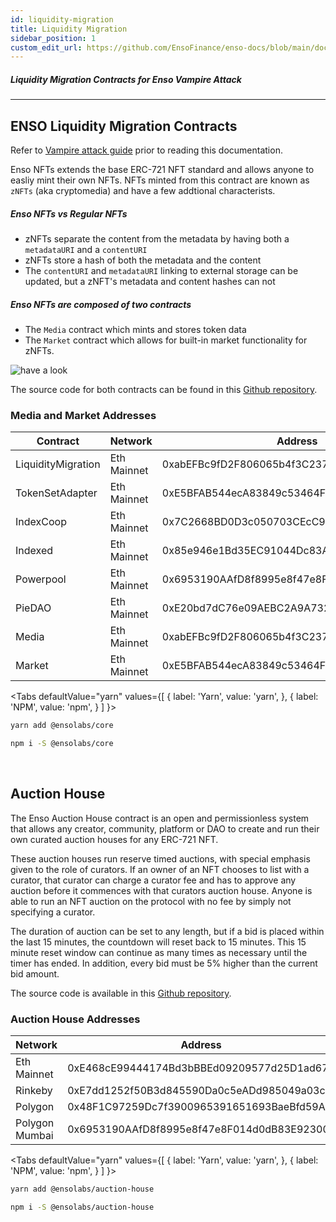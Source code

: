 ```yaml
---
id: liquidity-migration
title: Liquidity Migration
sidebar_position: 1
custom_edit_url: https://github.com/EnsoFinance/enso-docs/blob/main/docs/smart-contracts/vampire-attack/liquidity-migration.mdx
---
```



##### Liquidity Migration Contracts for Enso Vampire Attack

---

## ENSO Liquidity Migration Contracts

Refer to [Vampire attack guide](../../guides/vampire-attack.mdx) prior to reading this documentation.


Enso NFTs extends the base ERC-721 NFT standard and allows anyone to easliy mint their own NFTs.
NFTs minted from this contract are known as `zNFTs` (aka cryptomedia) and have a few addtional characterists.

##### Enso NFTs vs Regular NFTs

- zNFTs separate the content from the metadata by having both a `metadataURI` and a `contentURI`
- zNFTs store a hash of both the metadata and the content
- The `contentURI` and `metadataURI` linking to external storage can be updated, but a zNFT's metadata and content hashes can not

##### Enso NFTs are composed of two contracts

- The `Media` contract which mints and stores token data
- The `Market` contract which allows for built-in market functionality for zNFTs.

![have a look](https://raw.githubusercontent.com/EnsoFinance/liquidity-migration/master/architecture/liquidityMigrationArchitecture.png?token=AR3VNP4YVFTG3A77UMGGP23BS7MB6)

The source code for both contracts can be found in this [Github repository](https://github.com/EnsoFinance/core).

### Media and Market Addresses

| **Contract** | **Network**    | **Address**                                |
| ------------ | -------------- | ------------------------------------------ |
| LiquidityMigration        | Eth Mainnet    | 0xabEFBc9fD2F806065b4f3C237d4b59D9A97Bcac7 |
| TokenSetAdapter       | Eth Mainnet    | 0xE5BFAB544ecA83849c53464F85B7164375Bdaac1 |
| IndexCoop        | Eth Mainnet        | 0x7C2668BD0D3c050703CEcC956C11Bd520c26f7d4 |
| Indexed       | Eth Mainnet        | 0x85e946e1Bd35EC91044Dc83A5DdAB2B6A262ffA6 |
| Powerpool        | Eth Mainnet        | 0x6953190AAfD8f8995e8f47e8F014d0dB83E92300 |
| PieDAO       | Eth Mainnet        | 0xE20bd7dC76e09AEBC2A9A732AB6AEE616c5a17Eb |
| Media        | Eth Mainnet | 0xabEFBc9fD2F806065b4f3C237d4b59D9A97Bcac7 |
| Market       | Eth Mainnet | 0xE5BFAB544ecA83849c53464F85B7164375Bdaac1 |

<Tabs
  defaultValue="yarn"
  values={[
    { label: 'Yarn', value: 'yarn', },
    { label: 'NPM', value: 'npm', }
  ]
}>
<TabItem value="yarn">

```bash
yarn add @ensolabs/core
```

</TabItem>
<TabItem value="npm">

```bash
npm i -S @ensolabs/core
```

</TabItem>
</Tabs>

<br />

## Auction House

The Enso Auction House contract is an open and permissionless system that allows any creator, community, platform or DAO to create and run their own curated auction houses for any ERC-721 NFT.

These auction houses run reserve timed auctions, with special emphasis given to the role of curators. If an owner of an NFT chooses to list with a curator, that curator can charge a curator fee and has to approve any auction before it commences with that curators auction house.
Anyone is able to run an NFT auction on the protocol with no fee by simply not specifying a curator.

The duration of auction can be set to any length, but if a bid is placed within the last 15 minutes, the countdown will reset back to 15 minutes.
This 15 minute reset window can continue as many times as necessary until the timer has ended. In addition, every bid must be 5% higher than the current bid amount.

The source code is available in this [Github repository](https://github.com/EnsoFinance/auction-house).

### Auction House Addresses

| **Network**    | **Address**                                |
| -------------- | ------------------------------------------ |
| Eth Mainnet    | 0xE468cE99444174Bd3bBBEd09209577d25D1ad673 |
| Rinkeby        | 0xE7dd1252f50B3d845590Da0c5eADd985049a03ce |
| Polygon        | 0x48F1C97259Dc7f3900965391651693BaeBfd59A2 |
| Polygon Mumbai | 0x6953190AAfD8f8995e8f47e8F014d0dB83E92300 |

<Tabs
  defaultValue="yarn"
  values={[
    { label: 'Yarn', value: 'yarn', },
    { label: 'NPM', value: 'npm', }
  ]
}>
<TabItem value="yarn">

```bash
yarn add @ensolabs/auction-house
```

</TabItem>
<TabItem value="npm">

```bash
npm i -S @ensolabs/auction-house
```

</TabItem>
</Tabs>
